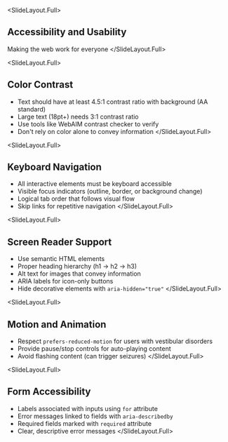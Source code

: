 
<SlideLayout.Full>
## Accessibility and Usability

Making the web work for everyone
</SlideLayout.Full>

<SlideLayout.Full>
## Color Contrast

- Text should have at least 4.5:1 contrast ratio with background (AA standard)
- Large text (18pt+) needs 3:1 contrast ratio
- Use tools like WebAIM contrast checker to verify
- Don't rely on color alone to convey information
</SlideLayout.Full>

<SlideLayout.Full>
## Keyboard Navigation

- All interactive elements must be keyboard accessible
- Visible focus indicators (outline, border, or background change)
- Logical tab order that follows visual flow
- Skip links for repetitive navigation
</SlideLayout.Full>

<SlideLayout.Full>
## Screen Reader Support

- Use semantic HTML elements
- Proper heading hierarchy (h1 → h2 → h3)
- Alt text for images that convey information
- ARIA labels for icon-only buttons
- Hide decorative elements with `aria-hidden="true"`
</SlideLayout.Full>

<SlideLayout.Full>
## Motion and Animation

- Respect `prefers-reduced-motion` for users with vestibular disorders
- Provide pause/stop controls for auto-playing content
- Avoid flashing content (can trigger seizures)
</SlideLayout.Full>

<SlideLayout.Full>
## Form Accessibility

- Labels associated with inputs using `for` attribute
- Error messages linked to fields with `aria-describedby`
- Required fields marked with `required` attribute
- Clear, descriptive error messages
</SlideLayout.Full>